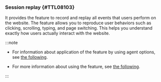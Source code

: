 ### Session replay {#TTL08103}

<InDoc pages="analyze-pageload"><ImgLang img='browser-pageloadhitmap-details-session-replay.png' desc='Session replay' /></InDoc>

<InDoc pages="analyze-ajax-hitmap"><ImgLang img='browser-analysis-ajax-hitmap-session-replay.png' desc='Session replay' /></InDoc>

<InDoc pages="user-session-log-search"><ImgLang img="browser-analysis-user-session-log-details-session-replay.png" desc="Session replay" /></InDoc>

It provides the feature to record and replay all events that users perform on the website. The <Cmdname sid="TTL08103" className="uitext" /> feature allows you to reproduce user behaviors such as clicking, scrolling, typing, and page switching. This helps you understand exactly how users actually interact with the website. 

:::note

- For information about application of the <Cmdname sid="TTL08103" className="uitext" /> feature by using agent options, see [the following](session-replay#set-agentoption).

- For more information about using the <Cmdname sid="TTL08103" className="uitext" /> feature, see [the following](session-replay#usage).

:::
